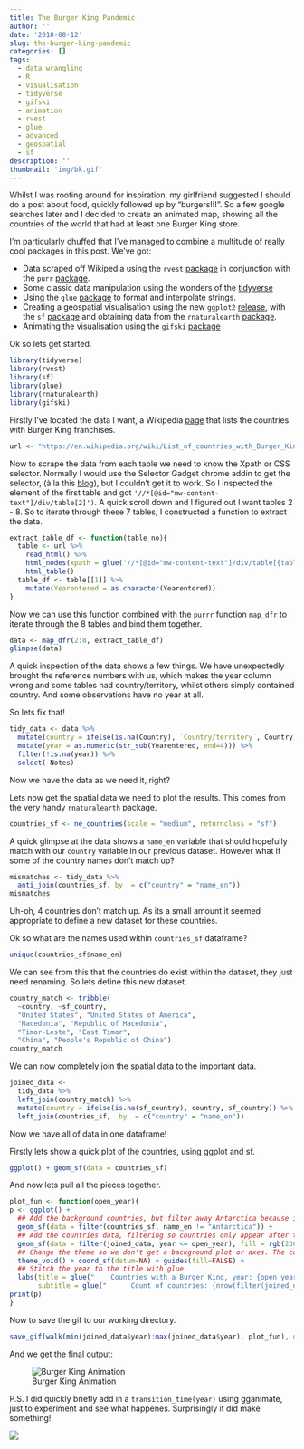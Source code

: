 ```yaml
---
title: The Burger King Pandemic
author: ''
date: '2018-08-12'
slug: the-burger-king-pandemic
categories: []
tags:
  - data wrangling
  - R
  - visualisation
  - tidyverse
  - gifski
  - animation
  - rvest
  - glue
  - advanced  
  - geospatial
  - sf  
description: ''
thumbnail: 'img/bk.gif'
---
```


Whilst I was rooting around for inspiration, my girlfriend suggested I should do a post about food, quickly followed up by "burgers!!!". So a few google searches later and I decided to create an animated map, showing all the countries of the world that had at least one Burger King store.

I'm particularly chuffed that I've managed to combine a multitude of really cool packages in this post. We've got:

* Data scraped off Wikipedia using the `rvest` [package](https://cran.r-project.org/web/packages/rvest/rvest.pdf) in conjunction with the `purr` [package](https://cran.r-project.org/web/packages/purrr/purrr.pdf).
* Some classic data manipulation using the wonders of the [tidyverse](https://www.tidyverse.org/)
* Using the `glue` [package](https://cran.r-project.org/web/packages/glue/glue.pdf) to format and interpolate strings.
* Creating a geospatial visualisation using the new `ggplot2` [release](https://ggplot2.tidyverse.org/), with the `sf` [package](https://cran.r-project.org/web/packages/sf/sf.pdf) and obtaining data from the `rnaturalearth` [package](https://cran.r-project.org/web/packages/rnaturalearth/README.html).
* Animating the visualisation using the `gifski` [package](https://cran.r-project.org/web/packages/gifski/gifski.pdf)

Ok so lets get started.

```r
library(tidyverse)
library(rvest)
library(sf)
library(glue)
library(rnaturalearth)
library(gifski)
```


Firstly I've located the data I want, a Wikipedia [page](https://en.wikipedia.org/wiki/List_of_countries_with_Burger_King_franchises) that lists the countries with Burger King franchises. 

```r
url <- "https://en.wikipedia.org/wiki/List_of_countries_with_Burger_King_franchises"
```

Now to scrape the data from each table we need to know the Xpath or CSS selector. Normally I would use the Selector Gadget chrome addin to get the selector, (à la this [blog](http://categitau.com/using-rvest-to-scrape-data-from-wikipedia/)), but I couldn't get it to work. So I inspected the element of the first table and got `'//*[@id="mw-content-text"]/div/table[2]')`. A quick scroll down and I figured out I want tables 2 - 8. So to iterate through these 7 tables, I constructed a function to extract the data. 

```r
extract_table_df <- function(table_no){
  table <- url %>%
    read_html() %>%
    html_nodes(xpath = glue('//*[@id="mw-content-text"]/div/table[{table_no}]')) %>%
    html_table()
  table_df <- table[[1]] %>%
    mutate(Yearentered = as.character(Yearentered))
}
```

Now we can use this function combined with the `purrr` function `map_dfr` to iterate through the 8 tables and bind them together.

```r
data <- map_dfr(2:8, extract_table_df)
glimpse(data)
```

A quick inspection of the data shows a few things. We have unexpectedly brought the reference numbers with us, which makes the year column wrong and some tables had country/territory, whilst others simply contained country. And some observations have no year at all.

So lets fix that!

```r
tidy_data <- data %>%
  mutate(country = ifelse(is.na(Country), `Country/territory`, Country)) %>%
  mutate(year = as.numeric(str_sub(Yearentered, end=4))) %>%
  filter(!is.na(year)) %>%
  select(-Notes)
```

Now we have the data as we need it, right?

Lets now get the spatial data we need to plot the results. This comes from the very handy `rnaturalearth` package.

```r
countries_sf <- ne_countries(scale = "medium", returnclass = "sf")
```

A quick glimpse at the data shows a `name_en` variable that should hopefully match with our `country` variable in our previous dataset. However what if some of the country names don't match up? 

```r
mismatches <- tidy_data %>%
  anti_join(countries_sf, by  = c("country" = "name_en"))
mismatches
```

Uh-oh, 4 countries don't match up. As its a small amount it seemed appropriate to define a new dataset for these countries. 

Ok so what are the names used within `countries_sf` dataframe?

```r
unique(countries_sf$name_en)
```

We can see from this that the countries do exist within the dataset, they just need renaming. So lets define this new dataset.

```r
country_match <- tribble(
  ~country, ~sf_country,
  "United States", "United States of America",
  "Macedonia", "Republic of Macedonia",
  "Timor-Leste", "East Timor",
  "China", "People's Republic of China")
country_match
```

We can now completely join the spatial data to the important data.

```r
joined_data <- 
  tidy_data %>%
  left_join(country_match) %>%
  mutate(country = ifelse(is.na(sf_country), country, sf_country)) %>%
  left_join(countries_sf,  by  = c("country" = "name_en"))
```

Now we have all of data in one dataframe!

Firstly lets show a quick plot of the countries, using ggplot and sf.

```r
ggplot() + geom_sf(data = countries_sf) 
```

And now lets pull all the pieces together.

```r
plot_fun <- function(open_year){
p <- ggplot() + 
  ## Add the background countries, but filter away Antarctica because it is unecessary.
  geom_sf(data = filter(countries_sf, name_en != "Antarctica")) + 
  ## Add the countries data, filtering so countries only appear after the first burger king has opened
  geom_sf(data = filter(joined_data, year <= open_year), fill = rgb(236, 28, 36, maxColorValue = 255)) + 
  ## Change the theme so we don't get a background plot or axes. The coord_sf part is a workaround to a current bug that makes gridlines appear.
  theme_void() + coord_sf(datum=NA) + guides(fill=FALSE) + 
  ## Stitch the year to the title with glue
  labs(title = glue("    Countries with a Burger King, year: {open_year}"),
       subtitle = glue("      Count of countries: {nrow(filter(joined_data, year <= open_year))}"))
print(p)
}
```

Now to save the gif to our working directory.

```r
save_gif(walk(min(joined_data$year):max(joined_data$year), plot_fun), delay = 0.5, gif_file = "animation.gif")
```

And we get the final output:

![Burger King Animation](/img/bk.gif)


P.S. I did quickly briefly add in a `transition_time(year)` using gganimate, just to experiment and see what happenes. Surprisingly it did make something!

![](/img/bk2.gif)


